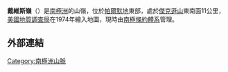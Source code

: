 {{Coord|71|24|S|63|0|W|source:GNIS|display=title}}

'''戴維斯嶺'''（{{lang-en|Davis Ridge}}）是[[南極洲|南極洲]]的山嶺，位於[[帕爾默地|帕爾默地]]東部，處於[[傑克遜山_(南極洲)|傑克遜山]]東南面11公里，[[美國地質調查局|美國地質調查局]]在1974年繪入地圖，現時由[[南極條約體系|南極條約體系]]管理。

==外部連結==
{{cite gnis | type = antarid | id = 3594| name = Davis Ridge | accessdate = 2012-01-04}}

{{Antarctica-geo-stub}}
[[Category:南極洲山脈|Category:南極洲山脈]]